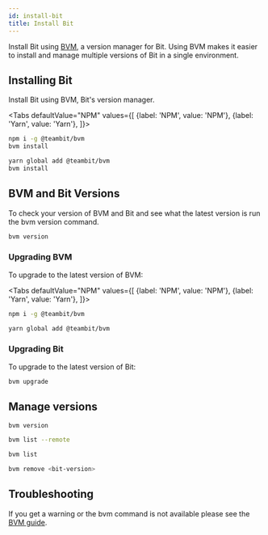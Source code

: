 ```yaml
---
id: install-bit
title: Install Bit
---
```



Install Bit using [BVM](/reference/using-bvm#install-bvm), a version manager for Bit. Using BVM makes it easier to install and manage multiple versions of Bit in a single environment.

## Installing Bit

Install Bit using BVM, Bit's version manager.

<Tabs
defaultValue="NPM"
values={[
{label: 'NPM', value: 'NPM'},
{label: 'Yarn', value: 'Yarn'},
]}>
<TabItem value="NPM">

```bash
npm i -g @teambit/bvm
bvm install
```

  </TabItem>
  <TabItem value="Yarn">

```bash
yarn global add @teambit/bvm
bvm install
```

  </TabItem>
</Tabs>

## BVM and Bit Versions

To check your version of BVM and Bit and see what the latest version is run the bvm version command.

```js
bvm version
```

### Upgrading BVM

To upgrade to the latest version of BVM:

<Tabs
defaultValue="NPM"
values={[
{label: 'NPM', value: 'NPM'},
{label: 'Yarn', value: 'Yarn'},
]}>
<TabItem value="NPM">

```bash
npm i -g @teambit/bvm
```

  </TabItem>
  <TabItem value="Yarn">

```bash
yarn global add @teambit/bvm
```

  </TabItem>
</Tabs>

### Upgrading Bit

To upgrade to the latest version of Bit:

```bash
bvm upgrade
```

## Manage versions

```bash title="Get version information"
bvm version
```

```bash title="List available versions"
bvm list --remote
```

```bash title="List installed versions"
bvm list
```

```bash title="Remove a local version"
bvm remove <bit-version>
```

## Troubleshooting

If you get a warning or the bvm command is not available please see the [BVM guide](/reference/using-bvm#install-bvm).
